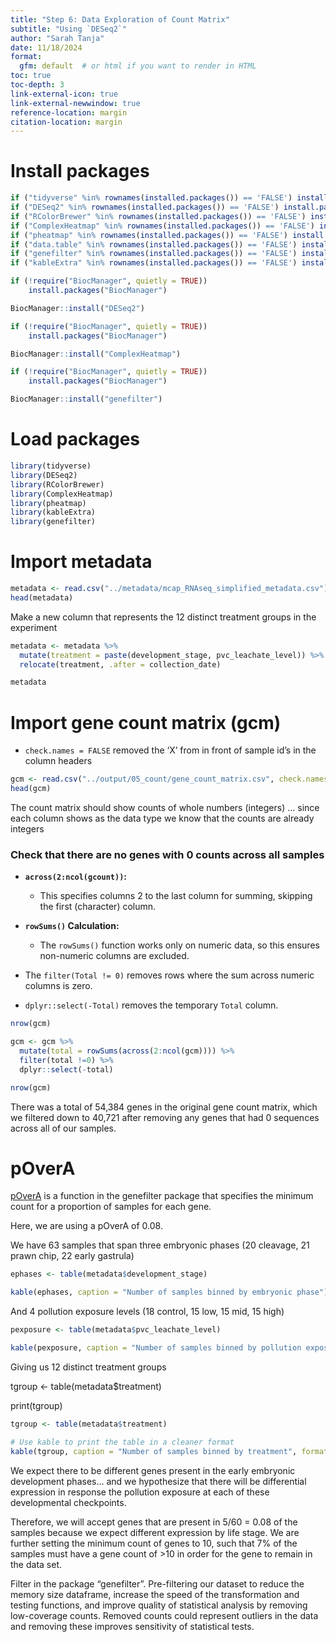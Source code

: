 ```yaml
---
title: "Step 6: Data Exploration of Count Matrix"
subtitle: "Using `DESeq2`"
author: "Sarah Tanja"
date: 11/18/2024
format:
  gfm: default  # or html if you want to render in HTML
toc: true
toc-depth: 3
link-external-icon: true
link-external-newwindow: true
reference-location: margin
citation-location: margin
---
```


# Install packages

```r
if ("tidyverse" %in% rownames(installed.packages()) == 'FALSE') install.packages('tidyverse') 
if ("DESeq2" %in% rownames(installed.packages()) == 'FALSE') install.packages('DESeq2')
if ("RColorBrewer" %in% rownames(installed.packages()) == 'FALSE') install.packages('RColorBrewer')
if ("ComplexHeatmap" %in% rownames(installed.packages()) == 'FALSE') install.packages('ComplexHeatmap')
if ("pheatmap" %in% rownames(installed.packages()) == 'FALSE') install.packages('pheatmap')
if ("data.table" %in% rownames(installed.packages()) == 'FALSE') install.packages('data.table')
if ("genefilter" %in% rownames(installed.packages()) == 'FALSE') install.packages('genefilter')
if ("kableExtra" %in% rownames(installed.packages()) == 'FALSE') install.packages('kableExtra')
```

```r
if (!require("BiocManager", quietly = TRUE))
    install.packages("BiocManager")

BiocManager::install("DESeq2")
```

```r
if (!require("BiocManager", quietly = TRUE))
    install.packages("BiocManager")

BiocManager::install("ComplexHeatmap")
```

```r
if (!require("BiocManager", quietly = TRUE))
    install.packages("BiocManager")

BiocManager::install("genefilter")
```

# Load packages

```r
library(tidyverse)
library(DESeq2)
library(RColorBrewer)
library(ComplexHeatmap)
library(pheatmap)
library(kableExtra)
library(genefilter)
```

# Import metadata

```r
metadata <- read.csv("../metadata/mcap_RNAseq_simplified_metadata.csv")
head(metadata)
```

Make a new column that represents the 12 distinct treatment groups in the experiment

```r
metadata <- metadata %>% 
  mutate(treatment = paste(development_stage, pvc_leachate_level)) %>% 
  relocate(treatment, .after = collection_date)

metadata
```

# Import gene count matrix (gcm)

-   `check.names = FALSE` removed the 'X' from in front of sample id's in the column headers

```r
gcm <- read.csv("../output/05_count/gene_count_matrix.csv", check.names = FALSE)
head(gcm)
```

The count matrix should show counts of whole numbers (integers) ... since each column shows <int> as the data type we know that the counts are already integers

### Check that there are no genes with 0 counts across all samples

-   **`across(2:ncol(gcount))`:**

    -   This specifies columns 2 to the last column for summing, skipping the first (character) column.

-   **`rowSums()` Calculation:**

    -   The `rowSums()` function works only on numeric data, so this ensures non-numeric columns are excluded.

-   The `filter(Total != 0)` removes rows where the sum across numeric columns is zero.

-   `dplyr::select(-Total)` removes the temporary `Total` column.

```r
nrow(gcm)

gcm <- gcm %>% 
  mutate(total = rowSums(across(2:ncol(gcm)))) %>% 
  filter(total !=0) %>% 
  dplyr::select(-total)

nrow(gcm)
```

There was a total of 54,384 genes in the original gene count matrix, which we filtered down to 40,721 after removing any genes that had 0 sequences across all of our samples.

# pOverA

[pOverA](https://rdrr.io/bioc/genefilter/man/pOverA.html) is a function in the genefilter package that specifies the minimum count for a proportion of samples for each gene.

Here, we are using a pOverA of 0.08.

We have 63 samples that span three embryonic phases (20 cleavage, 21 prawn chip, 22 early gastrula)

```r
ephases <- table(metadata$development_stage)

kable(ephases, caption = "Number of samples binned by embryonic phase")
```

And 4 pollution exposure levels (18 control, 15 low, 15 mid, 15 high)

```r
pexposure <- table(metadata$pvc_leachate_level)

kable(pexposure, caption = "Number of samples binned by pollution exposure levels")
```

Giving us 12 distinct treatment groups

tgroup \<- table(metadata\$treatment)

print(tgroup)

```r
tgroup <- table(metadata$treatment)

# Use kable to print the table in a cleaner format
kable(tgroup, caption = "Number of samples binned by treatment", format = "markdown")
```

We expect there to be different genes present in the early embryonic development phases... and we hypothesize that there will be differential expression in response the pollution exposure at each of these developmental checkpoints.

Therefore, we will accept genes that are present in 5/60 = 0.08 of the samples because we expect different expression by life stage. We are further setting the minimum count of genes to 10, such that 7% of the samples must have a gene count of \>10 in order for the gene to remain in the data set.

Filter in the package "genefilter". Pre-filtering our dataset to reduce the memory size dataframe, increase the speed of the transformation and testing functions, and improve quality of statistical analysis by removing low-coverage counts. Removed counts could represent outliers in the data and removing these improves sensitivity of statistical tests.
